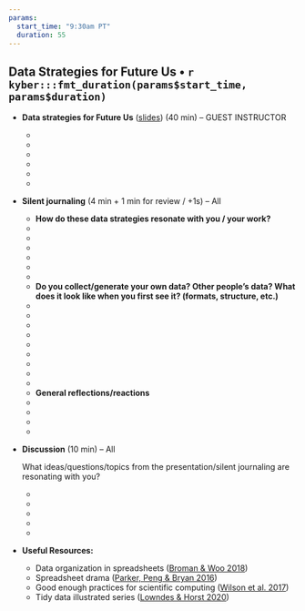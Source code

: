 ```yaml
---
params: 
  start_time: "9:30am PT"
  duration: 55
---
```


## Data Strategies for Future Us • `r kyber:::fmt_duration(params$start_time, params$duration)`

-   **Data strategies for Future Us** ([slides](https://docs.google.com/presentation/d/1WJzVMg1Ps2cHG0G6D5kpnL-OCJ-wVBILMqtmzDQxEgU/)) (40 min) – GUEST INSTRUCTOR

    -   

    -   

    -   

    -   

    -   

    -   

-   **Silent journaling** (4 min + 1 min for review / +1s) – All

    -   **How do these data strategies resonate with you / your work?**
    -   ‎
    -   
    -   
    -   
    -   
    -   
    -   **Do you collect/generate your own data? Other people’s data? What does it look like when you first see it? (formats, structure, etc.)**
    -   ‎
    -   
    -   
    -   
    -   
    -   
    -   
    -   
    -   
    -   **General reflections/reactions**
    -   ‎
    -   
    -   
    -   

-   **Discussion** (10 min) – All

    What ideas/questions/topics from the presentation/silent journaling are resonating with you?

    -   ‎
    -   
    -   
    -   
    -   

-   **Useful Resources:**

    -   Data organization in spreadsheets ([Broman & Woo 2018](https://peerj.com/preprints/3183/))
    -   Spreadsheet drama ([Parker, Peng & Bryan 2016](https://nssdeviations.com/episode-9-spreadsheet-drama))
    -   Good enough practices for scientific computing ([Wilson et al. 2017](https://journals.plos.org/ploscompbiol/article?id=10.1371/journal.pcbi.1005510))
    -   Tidy data illustrated series ([Lowndes & Horst 2020](https://www.openscapes.org/blog/2020/10/12/tidy-data/))
